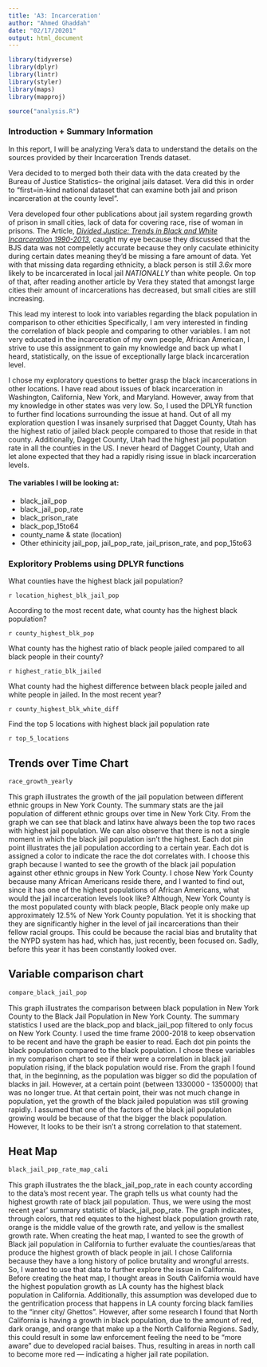 ```yaml
---
title: 'A3: Incarceration'
author: "Ahmed Ghaddah"
date: "02/17/20201"
output: html_document
---
```

```r
library(tidyverse)
library(dplyr)
library(lintr)
library(styler)
library(maps)
library(mapproj)
```

```r
source("analysis.R")
```


### Introduction + Summary Information 
In this report, I will be analyzing Vera's data to understand the details on the sources provided by their Incarceration Trends dataset. 

Vera decided to to merged both their data with the data created by the Bureau of Justice Statistics-- the original jails dataset. Vera did this in order to "first=in-kind national dataset that can examine both jail and prison incarceration at the county level". 

Vera developed four other publications about jail system regarding growth of prison in small cities, lack of data for covering race, rise of woman in prisons. The Article, [_Divided Justice: Trends in Black and White Incarceration 1990-2013_](https://www.vera.org/publications/divided-justice-black-white-jail-incarceration), caught my eye because they discussed that the BJS data was not compeletly accurate because they only caculate ethinicity during certain dates meaning they'd be missing a fare amount of data. Yet with that missing data regarding ethnicity, a black person is still *3.6x* more likely to be incarcerated in local jail *NATIONALLY* than white people. On top of that, after reading another article by Vera they stated that amongst large cities their amount of incarcerations has decreased, but small cities are still increasing.

This lead my interest to look into variables regarding the black population in comparison to other ethicities Specifically, I am very interested in finding the correlation of black people and comparing to other variables.  I am not very educated in the incarceration of my own people, African American, I strive to use this assignment to gain my knowledge and back up what I heard, statistically, on the issue of exceptionally large black incarceration level. 

I chose my exploratory questions to better grasp the black incarcerations in other locations. I have read about issues of black incarceration in Washington, California, New York, and Maryland. However, away from that my knowledge in other states was very low. So, I used the DPLYR function to further find locations surrounding the issue at hand. Out of all my exploration question I was insanely surprised that Dagget County, Utah has the highest ratio of jailed black people compared to those that reside in that county. Additionally, Dagget County, Utah had the highest jail population rate in all the counties in the US. I never heard of Dagget County, Utah and let alone expected that they had a rapidly rising issue in black incarceration levels. 

#### The variables I will be looking at: 


   *  black_jail_pop
   * black_jail_pop_rate
   * black_prison_rate 
   * black_pop_15to64
   * county_name & state (location)
   * Other ethinicity jail_pop, jail_pop_rate,         jail_prison_rate, and pop_15to63





### Exploritory Problems using DPLYR functions 
What counties have the highest black jail population?




`r location_highest_blk_jail_pop`





According to the most recent date, what county has the highest black population? 

`r county_highest_blk_pop`






What county has the highest ratio of black people jailed compared to all black people in their county? 

`r highest_ratio_blk_jailed`






What county had the highest difference between black people jailed and white people in jailed. In the most recent year?


`r county_highest_blk_white_diff`







Find the top 5 locations with highest black jail population rate


`r top_5_locations`




## Trends over Time Chart 
```r
race_growth_yearly
```


This graph illustrates the growth of the jail population between different ethnic groups in New York County. The summary stats are the jail population of different ethnic groups over time in New York City. From the graph we can see that black and latinx have always been the top two races with highest jail population. We can also observe that there is not a single moment in which the black jail population isn't the highest. Each dot pin point illustrates the jail population according to a certain year. Each dot is assigned a color to indicate the race the dot correlates with. I choose this graph because I wanted to see the growth of the black jail population against other ethnic groups in New York County. I chose New York County because many African Americans reside there, and I wanted to find out, since it has one of the highest populations of African Americans, what would the jail incarceration levels look like? Although, New York County is the most populated county with black people, Black people only make up approximately 12.5% of New York County population. Yet it is shocking that they are significantly higher in the level of jail incarcerations than their fellow racial groups. This could be because the racial bias and brutality that the NYPD system has had, which has, just recently, been focused on. Sadly, before this year it has been constantly looked over.



## Variable comparison chart 
```r
compare_black_jail_pop
```




This graph illustrates the comparison between black population in New York County to the Black Jail Population in New York County. The summary statistics I used are the black_pop and black_jail_pop filtered to only focus on New York County. I used the time frame 2000-2018 to keep observation to be recent and have the graph be easier to read. Each dot pin points the black population compared to the black population. I chose these variables in my comparison chart to see if their were a correlation in black jail population rising, if the black population would rise. From the graph I found that, in the beginning,  as the population was bigger so did the population of blacks in jail. However, at a certain point (between 1330000 - 1350000) that was no longer true. At that certain point, their was not much change in population, yet the growth of the black jailed population was still growing rapidly. I assumed that one of the factors of the black jail population growing would be because of that the bigger the black population. However, It looks to be their isn't a strong correlation to that statement. 








## Heat Map
```r
black_jail_pop_rate_map_cali
```



This graph illustrates the the black_jail_pop_rate in each county according to the data's most recent year. The graph tells us what county had the highest growth rate of black jail population. Thus, we were using the most recent year' summary statistic of black_jail_pop_rate. The graph indicates, through colors, that red equates to the highest black population growth rate, orange is the middle value of the growth rate, and yellow is the smallest growth rate. When creating the heat map, I wanted to see the growth of Black jail population in California to further evaluate the counties/areas that produce the highest growth of black people in jail. I chose California because they have a long history of police brutality and wrongful arrests. So, I wanted to use that data to further explore the issue in California. Before creating the heat map, I thought areas in South California would have the highest population growth as LA county has the highest black population in California. Additionally, this assumption was developed due to the gentrification process that happens in LA county forcing black families to the "inner city/ Ghettos". However, after some research I found that North California is having a growth in black population, due to the amount of red, dark orange, and orange that make up a the North California Regions.  Sadly, this could result in some law enforcement feeling the need to be "more aware" due to developed racial baises. Thus, resulting in areas in north call to become more red --- indicating a higher jail rate popilation. 